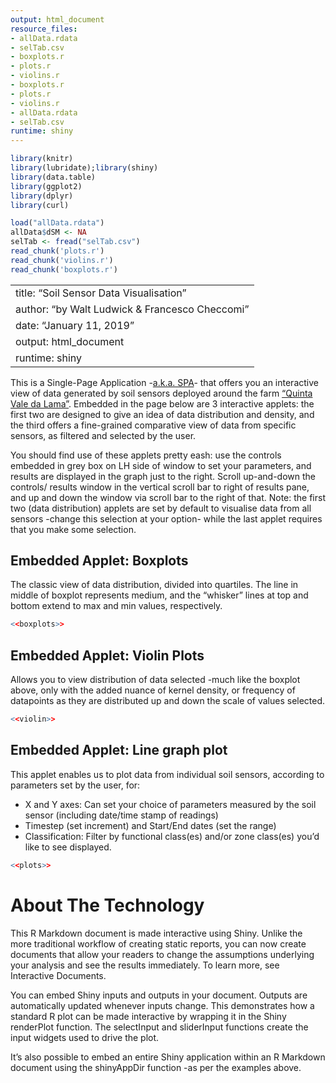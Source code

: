 ```yaml
---
output: html_document
resource_files:
- allData.rdata
- selTab.csv
- boxplots.r
- plots.r
- violins.r
- boxplots.r
- plots.r
- violins.r
- allData.rdata
- selTab.csv
runtime: shiny
---
```

```r
library(knitr)
library(lubridate);library(shiny)
library(data.table)
library(ggplot2)
library(dplyr)
library(curl)

load("allData.rdata")
allData$dSM <- NA
selTab <- fread("selTab.csv")
read_chunk('plots.r')
read_chunk('violins.r')
read_chunk('boxplots.r')
```

---
title: "Soil Sensor Data Visualisation"
author: "by Walt Ludwick & Francesco Checcomi"
date: "January 11, 2019"
output: html_document
runtime: shiny
---

This is a Single-Page Application -[a.k.a. SPA](https://en.wikipedia.org/wiki/Single-page_application)- that offers you an interactive view of data generated by soil sensors deployed around the farm ["Quinta Vale da Lama"](https://www.valedalama.net).  Embedded in the page below are 3 interactive applets: the first two are designed to give an idea of data distribution and density, and the third offers a fine-grained comparative view of data from specific sensors, as filtered and selected by the user.

You should find use of these applets pretty eash: use the controls embedded in grey box on LH side of window to set your parameters, and results are displayed in the graph just to the right.  Scroll up-and-down the controls/ results window in the vertical scroll bar to right of results pane, and up and down the window via scroll bar to the right of that.  Note: the first two (data distribution) applets are set by default to visualise data from all sensors -change this selection at your option- while the last applet requires that you make some selection.

## Embedded Applet: Boxplots

The classic view of data distribution, divided into quartiles.  The line in middle of boxplot represents medium, and the "whisker" lines at top and bottom extend to max and min values, respectively.

<!-- # create boxplots -->
```r
<<boxplots>>
```

## Embedded Applet:  Violin Plots
Allows you to view distribution of data selected -much like the boxplot above, only with the added nuance of kernel density, or frequency of datapoints as they are distributed up and down the scale of values selected.

<!-- # creates violin plots -->
```r
<<violin>>
```

## Embedded Applet: Line graph plot

This applet enables us to plot data from individual soil sensors, according to parameters set by the user, for:

* X and Y axes: Can set your choice of parameters measured by the soil sensor (including date/time stamp of readings)
* Timestep (set increment) and Start/End dates (set the range)
* Classification: Filter by functional class(es) and/or zone class(es) you'd like to see displayed.


<!-- # creates plots -->
```r
<<plots>>
```

# About The Technology
This R Markdown document is made interactive using Shiny. Unlike the more traditional workflow of creating static reports, you can now create documents that allow your readers to change the assumptions underlying your analysis and see the results immediately. To learn more, see Interactive Documents.

You can embed Shiny inputs and outputs in your document. Outputs are automatically updated whenever inputs change. This demonstrates how a standard R plot can be made interactive by wrapping it in the Shiny renderPlot function. The selectInput and sliderInput functions create the input widgets used to drive the plot.

It’s also possible to embed an entire Shiny application within an R Markdown document using the shinyAppDir function -as per the examples above.

